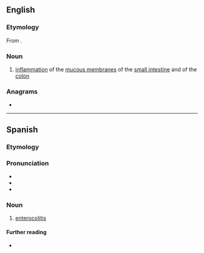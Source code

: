 ==English==

===Etymology===
From {{affix|en|entero-|colitis}}.

===Noun===
{{en-noun|-}}

# {{lb|en|medicine}} [[inflammation]] of the [[mucous membrane]]s of the [[small intestine]] and of the [[colon]]

===Anagrams===
* {{anagrams|en|a=ceeiilnoorstt|coloenteritis}}

----

==Spanish==

===Etymology===
{{prefix|es|entero|colitis}}

===Pronunciation===
* {{es-IPA}}
* {{rhymes|es|itis}}
* {{hyph|es|en|te|ro|co|li|tis}}

===Noun===
{{es-noun|f|-}}

# {{lb|es|pathology}} [[#English|enterocolitis]]

====Further reading====
* {{R:DRAE}}
